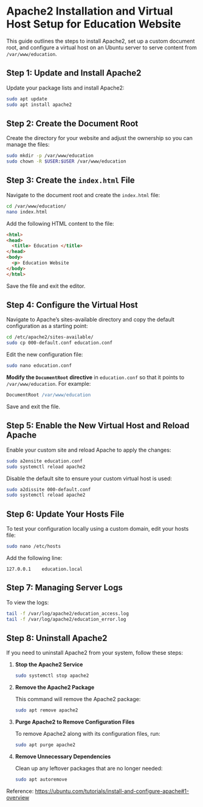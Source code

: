 # Apache2 Installation and Virtual Host Setup for Education Website

This guide outlines the steps to install Apache2, set up a custom document root, and configure a virtual host on an Ubuntu server to serve content from `/var/www/education`.

## Step 1: Update and Install Apache2

Update your package lists and install Apache2:

```bash
sudo apt update
sudo apt install apache2
```

## Step 2: Create the Document Root

Create the directory for your website and adjust the ownership so you can manage the files:

```bash
sudo mkdir -p /var/www/education
sudo chown -R $USER:$USER /var/www/education
```

## Step 3: Create the `index.html` File

Navigate to the document root and create the `index.html` file:

```bash
cd /var/www/education/
nano index.html
```

Add the following HTML content to the file:

```html
<html>
<head>
  <title> Education </title>
</head>
<body>
  <p> Education Website
</body>
</html>
```

Save the file and exit the editor.

## Step 4: Configure the Virtual Host

Navigate to Apache’s sites-available directory and copy the default configuration as a starting point:

```bash
cd /etc/apache2/sites-available/
sudo cp 000-default.conf education.conf
```

Edit the new configuration file:

```bash
sudo nano education.conf
```

**Modify the `DocumentRoot` directive** in `education.conf` so that it points to `/var/www/education`. For example:

```apache
DocumentRoot /var/www/education
```

Save and exit the file.

## Step 5: Enable the New Virtual Host and Reload Apache

Enable your custom site and reload Apache to apply the changes:

```bash
sudo a2ensite education.conf
sudo systemctl reload apache2
```

Disable the default site to ensure your custom virtual host is used:

```bash
sudo a2dissite 000-default.conf
sudo systemctl reload apache2
```

## Step 6: Update Your Hosts File

To test your configuration locally using a custom domain, edit your hosts file:

```bash
sudo nano /etc/hosts
```

Add the following line:

```plaintext
127.0.0.1    education.local
```

## Step 7: Managing Server Logs

   To view the logs:
   ```bash
  tail -f /var/log/apache2/education_access.log
  tail -f /var/log/apache2/education_error.log
   ```

## Step 8: Uninstall Apache2

If you need to uninstall Apache2 from your system, follow these steps:

1. **Stop the Apache2 Service**

   ```bash
   sudo systemctl stop apache2
   ```

2. **Remove the Apache2 Package**

   This command will remove the Apache2 package:
   ```bash
   sudo apt remove apache2
   ```

3. **Purge Apache2 to Remove Configuration Files**

   To remove Apache2 along with its configuration files, run:
   ```bash
   sudo apt purge apache2
   ```

4. **Remove Unnecessary Dependencies**

   Clean up any leftover packages that are no longer needed:
   ```bash
   sudo apt autoremove

Reference: https://ubuntu.com/tutorials/install-and-configure-apache#1-overview